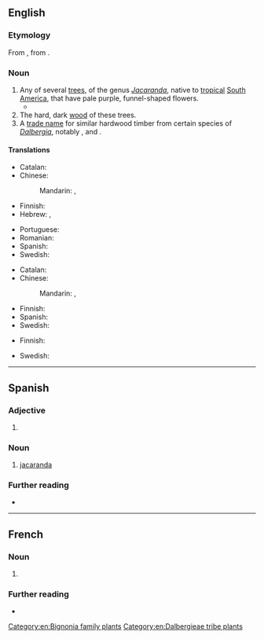 {{also|Jacaranda|jacarandá}}
==English==

===Etymology===
From {{bor|en|pt|jacarandá}}, from {{der|en|tpw|yacaranda}}.

===Noun===
{{wikipedia}}
{{en-noun}}

# Any of several [[tree]]s, of the genus ''[[Jacaranda]]'', native to [[tropical]] [[South America]], that have pale purple, funnel-shaped flowers.
#* {{quote-book|en|year=2020|author=[[w:Brit Bennett|Brit Bennett]]|title=[[w:The Vanishing Half|The Vanishing Half]]|publisher=Dialogue Books|page=147|passage=They passed slowly under the '''jacaranda''' trees beginning to bloom lavender over their heads.}}
# The hard, dark [[wood]] of these trees.
# A [[trade name]] for similar hardwood timber from certain species of ''[[Dalbergia]]'', notably {{taxlink|Dalbergia frutescens|species|noshow=1}}, {{taxlink|Dalbergia nigra|species|noshow=1}} and {{taxlink|Dalbergia refusa|species|noshow=1}}.

====Translations====
{{trans-top|tree}}
* Catalan: {{t|ca|xicranda|f}}
* Chinese:
*: Mandarin: {{t|cmn|藍花楹}}, {{t|cmn|蓝花楹|tr=lánhuāyíng}}
* Finnish: {{t+|fi|jakaranda}}
* Hebrew: {{t|he|סיגלון|m|tr=siglón}}, {{t|he|יקרנדה|f|tr=yakaránda}}
{{trans-mid}}
* Portuguese: {{t+|pt|jacarandá}}
* Romanian: {{t+|ro|palisandru|m}}
* Spanish: {{t|es|jacaranda|f}}
* Swedish: {{t+|sv|jakaranda|c}}
{{trans-bottom}}

{{trans-top|wood}}
* Catalan: {{t|ca|xicranda|f}}
* Chinese:
*: Mandarin: {{t|cmn|藍花楹}}, {{t|cmn|蓝花楹|tr=lánhuāyíng}}
{{trans-mid}}
* Finnish: {{t+|fi|jakaranda}}
* Spanish: {{t|es|jacaranda|f}}
* Swedish: {{t+|sv|jakaranda}}
{{trans-bottom}}

{{trans-top|trade name}}
* Finnish: {{t+|fi|jakaranda}}
{{trans-mid}}
{{trans-bottom}}

{{checktrans-top}}
* Swedish: {{t+check|sv|jakaranda|c}}
{{trans-mid}}
{{trans-bottom}}

[[Category:en:Bignonia family plants]]
[[Category:en:Dalbergieae tribe plants]]

----

==Spanish==

===Adjective===
{{head|es|adjective form|g=f}}

# {{adj form of|es|jacarando||f|s}}

===Noun===
{{es-noun|f}}

# [[#English|jacaranda]]

===Further reading===
* {{R:es:DRAE}}
----
==French==

===Noun===
{{fr-noun|m}}

# {{l|en|jacaranda}}

===Further reading===
* {{R:TLFi}}